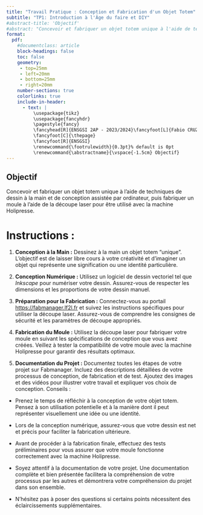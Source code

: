 ```yaml
---
title: "Travail Pratique : Conception et Fabrication d'un Objet Totem"
subtitle: "TP1: Introduction à l'Âge du faire et DIY"
#abstract-title: 'Objectif'
#abstract: "Concevoir et fabriquer un objet totem unique à l'aide de techniques de dessin à la main et de conception assistée par ordinateur, puis fabriquer un moule à l'aide de la découpe laser pour être utilisé avec la machine Holipresse."
format:
  pdf:
    #documentclass: article
    block-headings: false
    toc: false 
    geometry:
     - top=25mm
     - left=20mm
     - bottom=25mm
     - right=20mm
    number-sections: true
    colorlinks: true    
    include-in-header:
      - text: |
          \usepackage{tikz}
          \usepackage{fancyhdr}
          \pagestyle{fancy}
          \fancyhead[R]{ENSGSI 2AP - 2023/2024}\fancyfoot[L]{Fabio CRUZ}
          \fancyfoot[C]{\thepage}
          \fancyfoot[R]{ENSGSI}
          \renewcommand{\footrulewidth}{0.3pt}% default is 0pt
          \renewcommand{\abstractname}{\vspace{-1.5cm} Objectif}
---
```



\thispagestyle{fancy}


\vspace{-1.5cm}
::: {.callout-tip}
## **Objectif**

Concevoir et fabriquer un objet totem unique à l'aide de techniques de dessin à la main et de conception assistée par ordinateur, puis fabriquer un moule à l'aide de la découpe laser pour être utilisé avec la machine Holipresse.
:::


# Instructions :

1. **Conception à la Main :** Dessinez à la main un objet totem "unique". L'objectif est de laisser libre cours à votre créativité et d'imaginer un objet qui représente une signification ou une identité particulière.

\begin{center}
\begin{tikzpicture}
\draw (0,0) rectangle (10,10) node[pos=.5] {};
\end{tikzpicture}
\end{center}



2. **Conception Numérique :** Utilisez un logiciel de dessin vectoriel tel que *Inkscape* pour numériser votre dessin. Assurez-vous de respecter les dimensions et les proportions de votre dessin manuel.

3. **Préparation pour la Fabrication :** Connectez-vous au portail [https://fabmanager.lf2l.fr](https://fabmanager.lf2l.fr) et suivez les instructions spécifiques pour utiliser la découpe laser. Assurez-vous de comprendre les consignes de sécurité et les paramètres de découpe appropriés.

4. **Fabrication du Moule :** Utilisez la découpe laser pour fabriquer votre moule en suivant les spécifications de conception que vous avez créées. Veillez à tester la compatibilité de votre moule avec la machine Holipresse pour garantir des résultats optimaux.

5. **Documentation du Projet :** Documentez toutes les étapes de votre projet sur Fabmanager. Incluez des descriptions détaillées de votre processus de conception, de fabrication et de test. Ajoutez des images et des vidéos pour illustrer votre travail et expliquer vos choix de conception.
Conseils :


::: {.callout-important}

- Prenez le temps de réfléchir à la conception de votre objet totem. Pensez à son utilisation potentielle et à la manière dont il peut représenter visuellement une idée ou une identité.

- Lors de la conception numérique, assurez-vous que votre dessin est net et précis pour faciliter la fabrication ultérieure.

- Avant de procéder à la fabrication finale, effectuez des tests préliminaires pour vous assurer que votre moule fonctionne correctement avec la machine Holipresse.

- Soyez attentif à la documentation de votre projet. Une documentation complète et bien présentée facilitera la compréhension de votre processus par les autres et démontrera votre compréhension du projet dans son ensemble.

- N'hésitez pas à poser des questions si certains points nécessitent des éclaircissements supplémentaires.

:::
